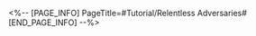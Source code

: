 <%-- [PAGE_INFO]
PageTitle=#Tutorial/Relentless Adversaries#
[END_PAGE_INFO] --%>
{{Tutorial
|sort      = 807301
|title     = Relentless Adversaries
|subtitle  = 
|type      = 
|about     = 
|image1    = Tutorial Relentless Adversaries 1.png{{subst:void|<!--$UPLOAD:<<SpriteOutput/TutorialPic/TutorialPage_805502.png>-<Tutorial Relentless Adversaries 1.png>>}}
|text1     = All battles in Pure Fiction have a Cycle limit, and battles finish when action cycles end or all enemies are eliminated.<br />Until the battle finishes, enemies will be {{Color|h|nobold=1|continually replenished}} once eliminated. Defeating more enemies will earn you {{Color|h|nobold=1|higher scores}} and greater rewards.
|image2    = Tutorial Relentless Adversaries 2.png{{subst:void|<!--$UPLOAD:<<SpriteOutput/TutorialPic/TutorialPage_805503.png>-<Tutorial Relentless Adversaries 2.png>>}}
|text2     = {{Color|h|nobold=1|Cycles}} remaining from this battle will be displayed as a {{Color|h|nobold=1|countdown}} on the Action Order shown on the left. <br />Dealing DMG to any enemy target before the Cycles run out or all enemies are defeated will earn you points.
|image3    = Tutorial Relentless Adversaries 3.png{{subst:void|<!--$UPLOAD:<<SpriteOutput/TutorialPic/TutorialPage_807304.png>-<Tutorial Relentless Adversaries 3.png>>}}
|text3     = The current wave of enemies and the number of enemies defeated in the current wave will be displayed during battle.
|image4    = Tutorial Relentless Adversaries 4.png{{subst:void|<!--$UPLOAD:<<SpriteOutput/TutorialPic/TutorialPage_807303.png>-<Tutorial Relentless Adversaries 4.png>>}}
|text4     = The final score will be calculated based on the {{Color|h|nobold=1|total points scored}} in the Node 1 and Node 2 battles.
}}